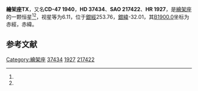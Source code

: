 {{Starbox begin
| name = 繪架座TX
}}
{{Starbox observe
| epoch = [[J2000.0|J2000.0]]
| constell = [[繪架座|繪架座]]<ref name=SIMBAD>{{cite web
 | url=http://simbad.u-strasbg.fr/simbad/sim-id?Ident=HR+1927
 | title=Pulsating variable Star
 | publisher=Centre de Données astronomiques de Strasbourg
 | work=SIMBAD
 | accessdate=2012-07-13
 | archive-date=2021-04-24
 | archive-url=https://web.archive.org/web/20210424101704/http://simbad.u-strasbg.fr/simbad/sim-id?Ident=HR+1927
 | dead-url=no
 }}</ref><ref name=DATA>{{cite web
 | url=http://vizier.u-strasbg.fr/viz-bin/VizieR-5?-out.add=.&-source=5050&-corr=PK=HR&-out.max=9999&HR=1927
 | title =VizieR Detailed Page
 | accessdate=2012-07-13}}</ref>
| 星官 = 
| ra = {{RA|5|36|2.7}}<ref name=SIMBAD /><ref name=DATA />
| dec = {{DEC|-47|18|50}}<ref name=SIMBAD /><ref name=DATA />
| appmag_v = 6.11<ref name=SIMBAD /><ref name=DATA />
}}
{{Starbox character
| class = K2III+F<ref name=SIMBAD /><ref name=DATA />
| b-v = 1.16<ref name=SIMBAD /><ref name=DATA />
| u-b = <ref name=SIMBAD /><ref name=DATA />
| r-i = <ref name=SIMBAD /><ref name=DATA />
| variable = 
}}
{{Starbox astrometry
| radial_v = 
| prop_mo_ra = 16
| parallax = 
| p_error = 
}}
{{Starbox catalog
| names =CD-47 1940，[[SAO星表|SAO]] 217422，[[HD星表|HD]] 37434，[[HR星表|HR]] 1927}}
{{Starbox reference |Simbad=HR+1927}}
{{Starbox end}}

'''繪架座TX'''，又名'''CD-47 1940'''，'''HD 37434'''、'''SAO 217422'''、'''HR 1927'''，是[[繪架座|繪架座]]的一颗恒星<ref name=SIMBAD /><ref name=DATA />，视星等为6.11，位于[[銀道座標系|銀經]]253.76，[[銀道座標系|銀緯]]-32.01，其[[B1900.0|B1900.0]]坐标为赤經{{RA|5|33|19.7}}，赤緯{{DEC|-47|-32.01|30}}。

== 参考文献 ==
{{reflist}}

{{star-stub}}

{{繪架座恒星}}
[[Category:繪架座|Category:繪架座]]
[[Category:HD和HDE天體|37434]]
[[Category:HR天體|1927]]
[[Category:SAO天體|217422]]